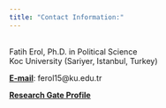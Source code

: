 ```yaml
---
title: "Contact Information:"
---
```

<!-- Global site tag (gtag.js) - Google Analytics -->
<script async src="https://www.googletagmanager.com/gtag/js?id=UA-166011945-1"></script>
<script>
  window.dataLayer = window.dataLayer || [];
  function gtag(){dataLayer.push(arguments);}
  gtag('js', new Date());

  gtag('config', 'UA-166011945-1');
</script>


<br>
Fatih Erol, Ph.D. in Political Science <br>
Koc University (Sariyer, Istanbul, Turkey) <br>

<u><b>E-mail</b></u>: ferol15@ku.edu.tr<br>

<a href="https://www.researchgate.net/profile/Fatih_Erol4"><u><b>Research Gate Profile</b></u></a>